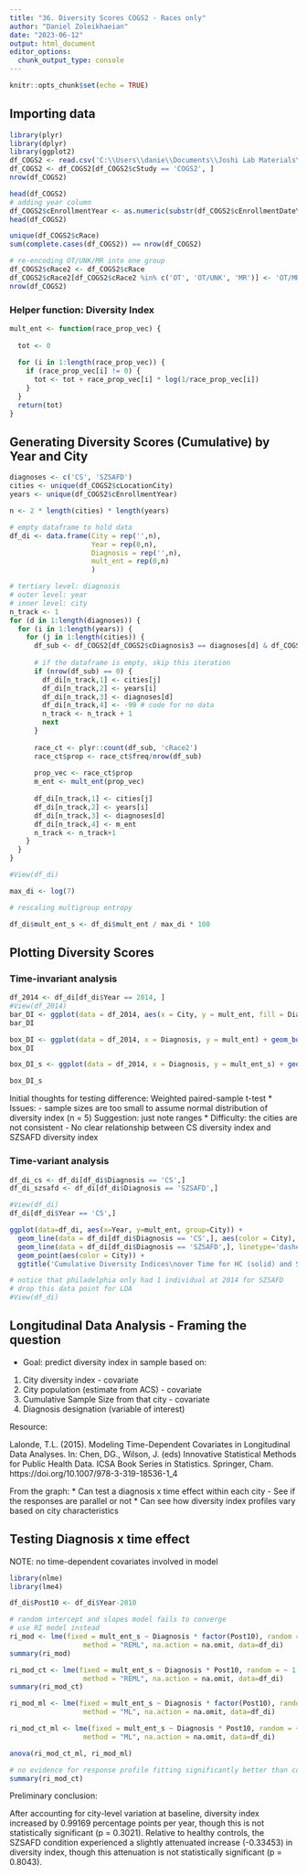 ```yaml
---
title: "36. Diversity Scores COGS2 - Races only"
author: "Daniel Zoleikhaeian"
date: "2023-06-12"
output: html_document
editor_options: 
  chunk_output_type: console
---
```


```r
knitr::opts_chunk$set(echo = TRUE)
```

## Importing data
```r
library(plyr)
library(dplyr)
library(ggplot2)
df_COGS2 <- read.csv('C:\\Users\\danie\\Documents\\Joshi Lab Materials\\3 Studies Dataset\\Dataset Merge\\bgc_merge_cDiag123_060723.csv')
df_COGS2 <- df_COGS2[df_COGS2$cStudy == 'COGS2', ]
nrow(df_COGS2)

head(df_COGS2)
# adding year column
df_COGS2$cEnrollmentYear <- as.numeric(substr(df_COGS2$cEnrollmentDateYear, 1,4))
head(df_COGS2)

unique(df_COGS2$cRace)
sum(complete.cases(df_COGS2)) == nrow(df_COGS2)

# re-encoding OT/UNK/MR into one group
df_COGS2$cRace2 <- df_COGS2$cRace
df_COGS2$cRace2[df_COGS2$cRace2 %in% c('OT', 'OT/UNK', 'MR')] <- 'OT/MR'
nrow(df_COGS2)
```

### Helper function: Diversity Index
```r
mult_ent <- function(race_prop_vec) {
  
  tot <- 0
  
  for (i in 1:length(race_prop_vec)) {
    if (race_prop_vec[i] != 0) {
      tot <- tot + race_prop_vec[i] * log(1/race_prop_vec[i])
    }
  }
  return(tot)
}
```

## Generating Diversity Scores (Cumulative) by Year and City
```r
diagnoses <- c('CS', 'SZSAFD')
cities <- unique(df_COGS2$cLocationCity)
years <- unique(df_COGS2$cEnrollmentYear)

n <- 2 * length(cities) * length(years)

# empty dataframe to hold data
df_di <- data.frame(City = rep('',n),
                    Year = rep(0,n),
                    Diagnosis = rep('',n),
                    mult_ent = rep(0,n)
                    )

# tertiary level: diagnosis
# outer level: year
# inner level: city
n_track <- 1
for (d in 1:length(diagnoses)) {
  for (i in 1:length(years)) {
    for (j in 1:length(cities)) {
      df_sub <- df_COGS2[df_COGS2$cDiagnosis3 == diagnoses[d] & df_COGS2$cLocationCity == cities[j] & df_COGS2$cEnrollmentYear <= years[i],]
      
      # if the dataframe is empty, skip this iteration
      if (nrow(df_sub) == 0) {
        df_di[n_track,1] <- cities[j]
        df_di[n_track,2] <- years[i]
        df_di[n_track,3] <- diagnoses[d]
        df_di[n_track,4] <- -99 # code for no data
        n_track <- n_track + 1
        next
      }
      
      race_ct <- plyr::count(df_sub, 'cRace2')
      race_ct$prop <- race_ct$freq/nrow(df_sub)
      
      prop_vec <- race_ct$prop
      m_ent <- mult_ent(prop_vec)
      
      df_di[n_track,1] <- cities[j]
      df_di[n_track,2] <- years[i]
      df_di[n_track,3] <- diagnoses[d]
      df_di[n_track,4] <- m_ent
      n_track <- n_track+1
    }
  }
}

#View(df_di)

max_di <- log(7)

# rescaling multigroup entropy

df_di$mult_ent_s <- df_di$mult_ent / max_di * 100
```

## Plotting Diversity Scores

### Time-invariant analysis
```r
df_2014 <- df_di[df_di$Year == 2014, ]
#View(df_2014)
bar_DI <- ggplot(data = df_2014, aes(x = City, y = mult_ent, fill = Diagnosis)) + geom_bar(stat = 'identity', position = position_dodge()) + ylab('Diversity Index') + ggtitle('Diversity Index for CS and SZSAFD\n across Cities')
bar_DI

box_DI <- ggplot(data = df_2014, x = Diagnosis, y = mult_ent) + geom_boxplot(aes(x = Diagnosis, y = mult_ent)) + geom_point(aes(x = Diagnosis, y = mult_ent, color = City), size = 3, shape = 19) + ggtitle('Diversity Indexes across Cities') +  ylab('Diversity Index')
box_DI

box_DI_s <- ggplot(data = df_2014, x = Diagnosis, y = mult_ent_s) + geom_boxplot(aes(x = Diagnosis, y = mult_ent_s)) + geom_point(aes(x = Diagnosis, y = mult_ent_s, color = City), size = 3, shape = 19) + ggtitle('Diversity Indexes across Cities') +  ylab('Percent of Max Diversity Index')

box_DI_s
```

Initial thoughts for testing difference:
Weighted paired-sample t-test
* Issues: 
- sample sizes are too small to assume normal distribution of diversity index (n = 5)
Suggestion: just note ranges 
* Difficulty: the cities are not consistent
- No clear relationship between CS diversity index and SZSAFD diversity index

### Time-variant analysis
```r
df_di_cs <- df_di[df_di$Diagnosis == 'CS',]
df_di_szsafd <- df_di[df_di$Diagnosis == 'SZSAFD',]

#View(df_di)
df_di[df_di$Year == 'CS',]

ggplot(data=df_di, aes(x=Year, y=mult_ent, group=City)) +
  geom_line(data = df_di[df_di$Diagnosis == 'CS',], aes(color = City), linetype='solid', size = 1.1) +
  geom_line(data = df_di[df_di$Diagnosis == 'SZSAFD',], linetype='dashed', aes(color = City), size = 1.1) +
  geom_point(aes(color = City)) +
  ggtitle('Cumulative Diversity Indices\nover Time for HC (solid) and SZSAFD (dashed)')

# notice that philadelphia only had 1 individual at 2014 for SZSAFD
# drop this data point for LDA
#View(df_di)
```

## Longitudinal Data Analysis - Framing the question
* Goal: predict diversity index in sample based on:
1) City diversity index - covariate
2) City population (estimate from ACS) - covariate
3) Cumulative Sample Size from that city - covariate
4) Diagnosis designation (variable of interest)

Resource: 

Lalonde, T.L. (2015). Modeling Time-Dependent Covariates in Longitudinal Data Analyses. In: Chen, DG., Wilson, J. (eds) Innovative Statistical Methods for Public Health Data. ICSA Book Series in Statistics. Springer, Cham. https://doi.org/10.1007/978-3-319-18536-1_4

From the graph:
* Can test a diagnosis x time effect within each city 
- See if the responses are parallel or not
* Can see how diversity index profiles vary based on city characteristics

## Testing Diagnosis x time effect
NOTE: no time-dependent covariates involved in model
```r
library(nlme)
library(lme4)

df_di$Post10 <- df_di$Year-2010

# random intercept and slopes model fails to converge
# use RI model instead
ri_mod <- lme(fixed = mult_ent_s ~ Diagnosis * factor(Post10), random = ~ 1|City,
                  method = "REML", na.action = na.omit, data=df_di)
summary(ri_mod)

ri_mod_ct <- lme(fixed = mult_ent_s ~ Diagnosis * Post10, random = ~ 1|City,
                  method = "REML", na.action = na.omit, data=df_di)
summary(ri_mod_ct)

ri_mod_ml <- lme(fixed = mult_ent_s ~ Diagnosis * factor(Post10), random = ~ 1|City,
                  method = "ML", na.action = na.omit, data=df_di)

ri_mod_ct_ml <- lme(fixed = mult_ent_s ~ Diagnosis * Post10, random = ~ 1|City,
                  method = "ML", na.action = na.omit, data=df_di)

anova(ri_mod_ct_ml, ri_mod_ml)

# no evidence for response profile fitting significantly better than continuous time
summary(ri_mod_ct)
```

Preliminary conclusion:

After accounting for city-level variation at baseline, diversity index increased by 0.99169 percentage points per year, though this is not statistically significant (p = 0.3021). Relative to healthy controls, the SZSAFD condition experienced a slightly attenuated increase (-0.33453) in diversity index, though this attenuation is not statistically significant (p = 0.8043).

